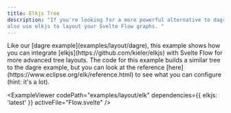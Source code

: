 ```yaml
---
title: Elkjs Tree
description: "If you're looking for a more powerful alternative to dagre, you can
also use elkjs to layout your Svelte Flow graphs. "
---
```



<ExampleLayout>
Like our [dagre example](examples/layout/dagre), this example shows how you can integrate [elkjs](https://github.com/kieler/elkjs) with Svelte Flow for more advanced tree layouts. The code for this example builds a similar tree to the dagre example, but you can look at the reference [here](https://www.eclipse.org/elk/reference.html) to see what you can configure (hint: it's a lot).

<ExampleViewer
  codePath="examples/layout/elk"
  dependencies={{ elkjs: 'latest' }}
  activeFile="Flow.svelte"
/>
</ExampleLayout>
